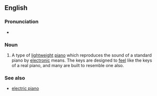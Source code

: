 ==English==
{{wikipedia}}

===Pronunciation===
* {{IPA|/ˈdɪ.d͡ʒə.təl ˈpi.æ.noʊ/|lang=en}}

===Noun===
{{en-noun|head=[[digital]] [[piano]]}}

# {{context|musical instruments|lang=en}} A type of [[lightweight]] [[piano]] which reproduces the sound of a standard piano by [[electronic]] means. The keys are designed to [[feel]] like the keys of a real piano, and many are built to resemble one also.

===See also===
*[[electric piano]]